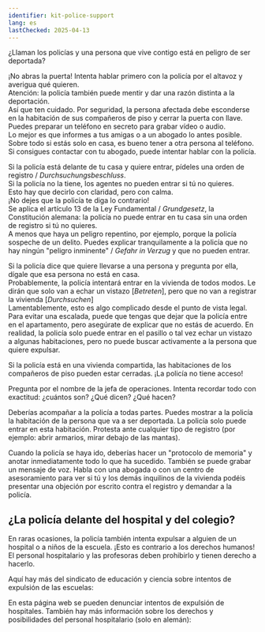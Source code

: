```yaml
---
identifier: kit-police-support
lang: es
lastChecked: 2025-04-13
---
```


¿Llaman los policías y una persona que vive contigo está en peligro de ser deportada?

¡No abras la puerta! Intenta hablar primero con la policía por el altavoz y averigua qué quieren. <br/>
Atención: la policía también puede mentir y dar una razón distinta a la deportación. <br/>
Así que ten cuidado. Por seguridad, la persona afectada debe esconderse en la habitación de sus compañeros de piso y cerrar la puerta con llave. <br/>
Puedes preparar un teléfono en secreto para grabar vídeo o audio. <br/>
Lo mejor es que informes a tus amigas o a un abogado lo antes posible. <br/>
Sobre todo si estás solo en casa, es bueno tener a otra persona al teléfono. <br/>
Si consigues contactar con tu abogado, puede intentar hablar con la policía. <br/>

Si la policía está delante de tu casa y quiere entrar, pídeles una orden de registro / *Durchsuchungsbeschluss*. <br/>
Si la policía no la tiene, los agentes no pueden entrar si tú no quieres. <br/>
Esto hay que decirlo con claridad, pero con calma. <br/>
¡No dejes que la policía te diga lo contrario! <br/>
Se aplica el artículo 13 de la Ley Fundamental / *Grundgesetz*,  la Constitución alemana: la policía no puede entrar en tu casa sin una orden de registro si tú no quieres. <br/>
A menos que haya un peligro repentino, por ejemplo, porque la policía sospeche de un delito. Puedes explicar tranquilamente a la policía que no hay ningún "peligro inminente" / *Gefahr in Verzug* y que no pueden entrar. <br/>

Si la policía dice que quiere llevarse a una persona y pregunta por ella, dígale que esa persona no está en casa. <br/>
Probablemente, la policía intentará entrar en la vivienda de todos modos. Le dirán que solo van a echar un vistazo [*Betreten*], pero que no van a registrar la vivienda [*Durchsuchen*] <br/>
Lamentablemente, esto es algo complicado desde el punto de vista legal.
Para evitar una escalada, puede que tengas que dejar que la policía entre en el apartamento, pero asegúrate de explicar que no estás de acuerdo.
En realidad, la policía solo puede entrar en el pasillo o tal vez echar un vistazo a algunas habitaciones, pero no puede buscar activamente a la persona que quiere expulsar.

Si la policía está en una vivienda compartida, las habitaciones de los compañeros de piso pueden estar cerradas. ¡La policía no tiene acceso!

Pregunta por el nombre de la jefa de operaciones.
Intenta recordar todo con exactitud: ¿cuántos son? ¿Qué dicen? ¿Qué hacen?

Deberías acompañar a la policía a todas partes. Puedes mostrar a la policía la habitación de la persona que va a ser deportada. La policía solo puede entrar en esta habitación.
Protesta ante cualquier tipo de registro (por ejemplo: abrir armarios, mirar debajo de las mantas).

Cuando la policía se haya ido, deberías hacer un "protocolo de memoria" y anotar inmediatamente todo lo que ha sucedido. También se puede grabar un mensaje de voz.
Habla con una abogada o con un centro de asesoramiento para ver si tú y los demás inquilinos de la vivienda podéis presentar una objeción por escrito contra el registro y demandar a la policía.

## ¿La policía delante del hospital y del colegio?

En raras ocasiones, la policía también intenta expulsar a alguien de un hospital o a niños de la escuela.
¡Esto es contrario a los derechos humanos!
El personal hospitalario y las profesoras deben prohibirlo y tienen derecho a hacerlo.

Aquí hay más del sindicato de educación y ciencia sobre intentos de expulsión de las escuelas:
<ExternalShortLink identifier="gew" />

En esta página web se pueden denunciar intentos de expulsión de hospitales. También hay más información sobre los derechos y posibilidades del personal hospitalario (solo en alemán):
<ExternalShortLink identifier="krankenhaus" />

